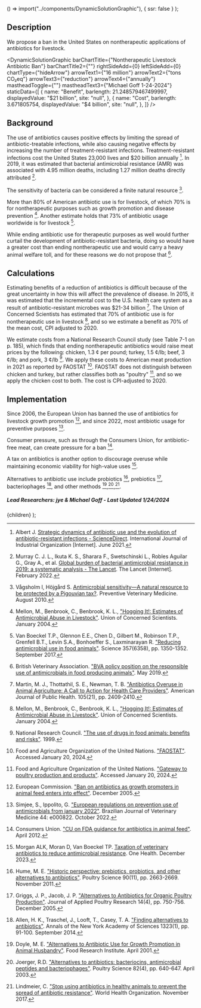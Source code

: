 

  () => import("../components/DynamicSolutionGraphic"),
  { ssr: false }
);

## Description

We propose a ban in the United States on nontherapeutic applications of antibiotics for livestock.

<DynamicSolutionGraphic
  barChartTitle={"Nontherapeutic Livestock Antibiotic Ban"}
  barChartTitle2={""}
  rightSideAdd={0}
  leftSideAdd={0}
  chartType={"hideArrow"}
  arrowText1={"16 million"}
  arrowText2={"tons CO₂eq"}
  arrowText3={"reduction"}
  arrowText4={"annually"}
  mastheadToggle={""}
  mastheadText3={"Michael Goff 1-24-2024"}
  staticData={[
    {
      name: "Benefit",
      barlength: 21.248579467499997,
      displayedValue: "$21 billion",
      site: "null",
    },
    {
      name: "Cost",
      barlength: 3.671805754,
      displayedValue: "$4 billion",
      site: "null",
    },
  ]}
/>

## Background

The use of antibiotics causes positive effects by limiting the spread of antibiotic-treatable infections, while also causing negative effects by increasing the number of treatment-resistant infections. Treatment-resistant infections cost the United States 23,000 lives and $20 billion annually [^"2"]. In 2019, it was estimated that bacterial antimicrobial resistance (AMR) was associated with 4.95 million deaths, including 1.27 million deaths directly attributed [^"6"].

The sensitivity of bacteria can be considered a finite natural resource [^"5"].

More than 80% of American antibiotic use is for livestock, of which 70% is for nontherapeutic purposes such as growth promotion and disease prevention [^"11"]. Another estimate holds that 73% of antibiotic usage worldwide is for livestock [^"22"].

While ending antibiotic use for therapeutic purposes as well would further curtail the development of antibiotic-resistant bacteria, doing so would have a greater cost than ending nontherapeutic use and would carry a heavy animal welfare toll, and for these reasons we do not propose that [^"12"].

## Calculations

Estimating benefits of a reduction of antibiotics is difficult because of the great uncertainty in how this will affect the prevalence of disease. In 2015, it was estimated that the incremental cost to the U.S. health care system as a result of antibiotic-resistant microbes was $21-34 billion [^"10"]. The Union of Concerned Scientists has estimated that 70% of antibiotic use is for nontherapeutic use in livestock [^"11"], and so we estimate a benefit as 70% of the mean cost, CPI adjusted to 2020.

We estimate costs from a National Research Council study (see Table 7-1 on p. 185), which finds that ending nontherapeutic antibiotics would raise meat prices by the following: chicken, 1.3 ¢ per pound; turkey, 1.5 ¢/lb; beef, 3 ¢/lb; and pork, 3 ¢/lb [^"7"]. We apply these costs to American meat production in 2021 as reported by FAOSTAT [^"8"]. FAOSTAT does not distinguish between chicken and turkey, but rather classifies both as "poultry" [^"9"], and so we apply the chicken cost to both. The cost is CPI-adjusted to 2020.

## Implementation

Since 2006, the European Union has banned the use of antibiotics for livestock growth promotion [^"13"], and since 2022, most antibiotic usage for preventive purposes [^"14"].

Consumer pressure, such as through the Consumers Union, for antibiotic-free meat, can create pressure for a ban [^"15"].

A tax on antibiotics is another option to discourage overuse while maintaining economic viability for high-value uses [^"1"].

Alternatives to antibiotic use include probiotics [^"16"], prebiotics [^"17"], bacteriophages [^"18"], and other methods [^"19"],[^"20"],[^"21"].

##### Lead Researchers: jye & Michael Goff - Last Updated 1/24/2024

[^"1"]: Morgan ALK, Moran D, Van Boeckel TP. [Taxation of veterinary antibiotics to reduce antimicrobial resistance](https://www.sciencedirect.com/science/article/pii/S2352771423001702). One Health. December 2023.
[^"2"]: Albert J. [Strategic dynamics of antibiotic use and the evolution of antibiotic-resistant infections - ScienceDirect](https://www.sciencedirect.com/science/article/abs/pii/S0167718721000527). International Journal of Industrial Organization [Internet]. June 2021.
[^"3"]: Giubilini A. [Antibiotic resistance as a tragedy of the commons: An ethical argument for a tax on antibiotic use in humans - PMC](https://www.ncbi.nlm.nih.gov/pmc/articles/PMC6767468/). Bioethics [Internet]. May 2019.
[^"4"]: Van Boeckel TP, Glennon EE, Chen D, Gilbert M, Robinson TP, Grenfell BT, et al. [Reducing antimicrobial use in food animals](https://www.science.org/doi/10.1126/science.aao1495). Science [Internet]. September 2017.
[^"5"]: Vågsholm I, Höjgård S. [Antimicrobial sensitivity—A natural resource to be protected by a Pigouvian tax?](https://www.sciencedirect.com/science/article/abs/pii/S0167587710001364). Preventive Veterinary Medicine. August 2010.
[^"6"]: Murray C. J. L., Ikuta K. S., Sharara F., Swetschinski L., Robles Aguilar G., Gray A., et al. [Global burden of bacterial antimicrobial resistance in 2019: a systematic analysis - The Lancet](<https://www.thelancet.com/journals/lancet/article/PIIS0140-6736(21)02724-0/fulltext>). The Lancet [Internet]. February 2022.
[^"7"]: National Research Council. ["The use of drugs in food animals: benefits and risks"](https://nap.nationalacademies.org/read/5137/chapter/1). 1999.
[^"8"]: Food and Agriculture Organization of the United Nations. ["FAOSTAT"](https://www.fao.org/faostat/en/#home). Accessed January 20, 2024.
[^"9"]: Food and Agriculture Organization of the United Nations. ["Gateway to poultry production and products"](https://www.fao.org/poultry-production-products/production/poultry-species/en/). Accessed January 20, 2024.
[^"10"]: Martin, M. J., Thottathil, S. E., Newman, T. B. ["Antibiotics Overuse in Animal Agriculture: A Call to Action for Health Care Providers"](https://www.ncbi.nlm.nih.gov/pmc/articles/PMC4638249/). American Journal of Public Health. 105(21), pp. 2409-2410.
[^"11"]: Mellon, M., Benbrook, C., Benbrook, K. L., ["Hogging It!: Estimates of Antimicrobial Abuse in Livestock"](https://www.ucsusa.org/resources/hogging-it-estimates-antimicrobial-abuse-livestock). Union of Concerned Scientists. January 2004.
[^"12"]: British Veterinary Association. ["BVA policy position on the responsible use of antimicrobials in food producing animals"](https://www.bva.co.uk/media/1161/bva-policy-position-on-the-responsible-use-of-antimicrobials-in-food-producing-animals-1.pdf). May 2019.
[^"13"]: European Commission. ["Ban on antibiotics as growth promoters in animal feed enters into effect"](https://ec.europa.eu/commission/presscorner/detail/en/IP_05_1687). December 2005.
[^"14"]: Simjee, S., Ippolito, G. ["European regulations on prevention use of antimicrobials from january 2022"](https://www.ncbi.nlm.nih.gov/pmc/articles/PMC9543772/). Brazilian Journal of Veterinary Medicine 44: e000822. October 2022.
[^"15"]: Consumers Union. ["CU on FDA guidance for antibiotics in animal feed"](https://advocacy.consumerreports.org/press_release/cu-on-fda-guidance-for-antibiotics-in-animal-feed/). April 2012.
[^"16"]: Hume, M. E. ["Historic perspective: prebiotics, probiotics, and other alternatives to antibiotics"](https://pubmed.ncbi.nlm.nih.gov/22010256/). Poultry Science 90(11), pp. 2663-2669. November 2011.
[^"17"]: Griggs, J. P., Jacob, J. P. ["Alternatives to Antibiotics for Organic Poultry Production"](https://www.sciencedirect.com/science/article/pii/S1056617119318665?via%3Dihub). Journal of Applied Poultry Research 14(4), pp. 750-756. December 2005.
[^"18"]: Allen, H. K., Traschel, J., Looft, T., Casey, T. A. ["Finding alternatives to antibiotics"](https://nyaspubs.onlinelibrary.wiley.com/doi/10.1111/nyas.12468). Annals of the New York Academy of Sciences 1323(1), pp. 91-100. September 2014.
[^"19"]: Doyle, M. E. ["Alternatives to Antibiotic Use for Growth Promotion in Animal Husbandry"](https://www.iatp.org/sites/default/files/Alternatives_to_Antibiotic_Use_for_Growth_Prom.pdf). Food Research Institute. April 2001.
[^"20"]: Joerger, R.D. ["Alternatives to antibiotics: bacteriocins, antimicrobial peptides and bacteriophages"](https://www.sciencedirect.com/science/article/pii/S0032579119449997?via%3Dihub). Poultry Science 82(4), pp. 640-647. April 2003.
[^"21"]: Lindmeier, C. ["Stop using antibiotics in healthy animals to prevent the spread of antibiotic resistance"](https://www.who.int/news-room/detail/07-11-2017-stop-using-antibiotics-in-healthy-animals-to-prevent-the-spread-of-antibiotic-resistance). World Health Organization. November 2017.
[^"22"]: Van Boeckel T.P., Glennon E.E., Chen D., Gilbert M., Robinson T.P., Grenfell B.T., Levin S.A., Bonhoeffer S., Laxminarayan R. ["Reducing antimicrobial use in food animals"](https://www.science.org/doi/10.1126/science.aao1495). Science 357(6358), pp. 1350-1352. September 2017.

  <SolutionDropdown problem={problem} solution={solution}>
    {children}
  </SolutionDropdown>
);
